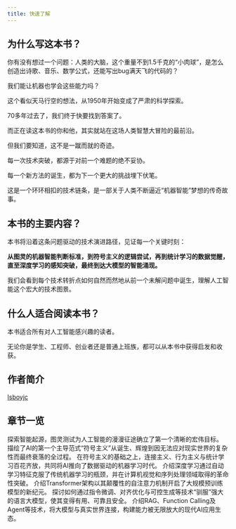 ```yaml
---
title: 快速了解
---
```



<Hero />

## 为什么写这本书？

你有没有想过一个问题：人类的大脑，这个重量不到1.5千克的“小肉球”，是怎么创造出诗歌、音乐、数学公式，还能写出bug满天飞的代码的？

我们能让机器也学会这些能力吗？

这个看似天马行空的想法，从1950年开始变成了严肃的科学探索。

70多年过去了，我们终于快要找到答案了。

而正在读这本书的你和他，其实就站在这场人类智慧大冒险的最前沿。

但我们要知道，这不是一蹴而就的奇迹。

每一次技术突破，都源于对前一个难题的绝不妥协。

每一个新方法的诞生，都为下一个更大的挑战埋下伏笔。

这是一个环环相扣的技术链条，是一部关于人类不断逼近“机器智能”梦想的传奇故事。

## 本书的主要内容？

本书将沿着这条问题驱动的技术演进路径，见证每一个关键时刻：

**从图灵的机器智能判断标准，到符号主义的逻辑尝试，再到统计学习的数据觉醒，直至深度学习的感知突破，最终到达大模型的智能涌现。**

我们会看到每个技术转折点如何自然而然地从前一个未解问题中诞生，理解人工智能这个宏大的技术图景。


## 什么人适合阅读本书？

本书适合所有对人工智能感兴趣的读者。

无论你是学生、工程师、创业者还是普通上班族，都可以从本书中获得启发和收获。


## 作者简介

[Isboyjc](https://github.com/isboyjc)


## 章节一览

<Cards>
  <Card title="第一章 智能起源" href="/book/01">
    探索智能起源，图灵测试为人工智能的漫漫征途确立了第一个清晰的宏伟目标。
  </Card>
  <Card title="第二章 符号主义兴衰史" href="/book/02">
    描绘了AI的第一个主导范式“符号主义”从诞生、辉煌到因无法应对现实世界的复杂性而最终衰落的全过程。
  </Card>
  <Card title="第三章 机器学习的崛起" href="/book/03">
    在符号主义的基础之上，连接主义、行为主义与统计学习百花齐放，共同将AI推向了数据驱动的机器学习时代。
  </Card>
  <Card title="第四章 深度学习的突破" href="/book/04">
    介绍深度学习通过自动学习特征克服了传统机器学习的瓶颈，并在计算机视觉和序列处理领域取得的革命性突破。
  </Card>
  <Card title="第五章 Transformer 时代" href="/book/05">
    介绍Transformer架构以其颠覆性的自注意力机制开启了大规模预训练模型的新纪元。
  </Card>
  <Card title="第六章 驯服大模型" href="/book/06">
    探讨如何通过指令微调、对齐优化与可控生成等技术“驯服”强大的语言大模型，使其变得有用、可靠且安全。
  </Card>
  <Card title="第七章 现代AI技术生态" href="/book/07">
    介绍RAG、Function Calling及Agent等技术，将大模型与真实世界连接，构建能力被无限放大的现代AI应用生态。
  </Card>
</Cards>

